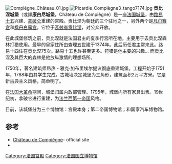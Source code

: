{{noteTA
|1=zh-tw:康比涅; zh-cn:贡比涅;
}}
{{Infobox building
| name = 贡比涅城堡
| image = Façade côté jardin du château de Compiègne.jpg
| location = [[贡比涅|贡比涅]], [[法國|法國]]
| start_date = 1788年
| architect = 安熱-雅克·加布里埃爾（Ange-Jacques Gabriel）
}}
[[Image:Compiègne_Château_01.jpg|thumb]]
[[File:Picardie_Compiègne3_tango7174.jpg|thumb]]
'''贡比涅城堡'''（或譯'''康白尼城堡'''，Château de Compiègne）是一座[[法国|法国]][[城堡|城堡]]，由[[路易十五|路易十五]]兴建、[[拿破仑|拿破仑]]重建的宫殿。贡比涅为朝廷的三个驻地之一，另外两个是[[凡尔赛宫|凡尔赛宫]]和[[枫丹白露宫|枫丹白露宫]]。它位于[[瓦兹省|瓦兹省]][[贡比涅|贡比涅]]，对公众开放。

在此城堡修筑之前，贡比涅就是法国君主的夏季行宫所在地，主要用于去贡比涅森林打猎使用。最早的皇家住所由查理五世建于1374年。此后历任君主常来此。路易十四住在贡比涅75次。路易十五也许甚至更多。狩猎是他主要的兴趣... 而贡比涅及其巨大的森林是他放纵激情的理想场所。

1750年，著名建筑师昂热 - 雅克·加布里埃尔提议彻底重建城堡。工程开始于1751年，1788年由其学生完成。古城墙决定城堡为三角形，建筑面积2万平方米。它是新古典主义风格，简单明了。

在[[法国大革命|法国大革命]]期间，城堡归属内政部管理。1795年，城堡内所有家具出售。19世纪初，拿破仑进行重建，为[[法兰西第一帝国|法兰西第一帝国]]风格。

目前，该城堡分为三个博物馆：宫殿本身；第二帝国博物馆；和国家汽车博物馆。

==参考==
{{commons category|Château de Compiègne}}
* [http://www.musee-chateau-compiegne.fr/ Château de Compiègne]- official site {{fr icon}}
* {{Webarchive|url=https://archive.is/20130107014824/http://www.musee-chateau-compiegne.fr/homes/home_id24350_u1l2.htm |date=2013-01-07 }}

{{coord|49|25|09|N|2|49|52|E|display=title|region:FR_type:landmark_source:frwiki}}
{{法国王宫}}
[[Category:法国宫殿|Category:法国宫殿]]
[[Category:法国国立博物馆|Category:法国国立博物馆]]